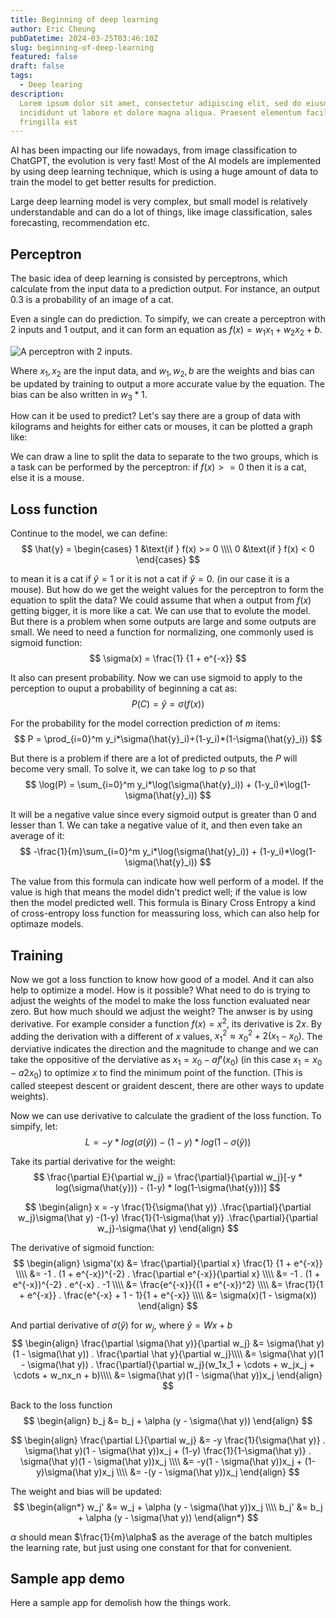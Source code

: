 ```yaml
---
title: Beginning of deep learning
author: Eric Cheung
pubDatetime: 2024-03-25T03:46:10Z
slug: beginning-of-deep-learning
featured: false
draft: false
tags:
  - Deep learing
description:
  Lorem ipsum dolor sit amet, consectetur adipiscing elit, sed do eiusmod tempor
  incididunt ut labore et dolore magna aliqua. Praesent elementum facilisis leo vel
  fringilla est
---
```


AI has been impacting our life nowadays, from image classification to ChatGPT, the evolution is very fast! Most of the AI models are implemented by using deep learning technique, which is using a huge amount of data to train the model to get better results for prediction.

Large deep learning model is very complex, but small model is relatively understandable and can do a lot of things, like image classification, sales forecasting, recommendation etc.

## Perceptron

The basic idea of deep learning is consisted by perceptrons, which calculate from the input data to a prediction output. For instance, an output 0.3 is a probability of an image of a cat.

Even a single can do prediction. To simpify, we can create a perceptron with 2 inputs and 1 output, and it can form an equation as $f(x) = w_1x_1 + w_2x_2 + b.$

![A perceptron with 2 inputs.](./perceptron_2-inputs.svg)

Where $x_1, x_2$ are the input data, and $w_1, w_2, b$ are the weights and bias can be updated by training to output a more accurate value by the equation. The bias can be also written in $w_3 * 1$.

How can it be used to predict? Let's say there are a group of data with kilograms and heights for either cats or mouses, it can be plotted a graph like:

We can draw a line to split the data to separate to the two groups, which is a task can be performed by the perceptron: if $f(x) >= 0$ then it is a cat, else it is a mouse.

## Loss function

Continue to the model, we can define: 
$$
\hat{y} = \begin{cases}
   1 &\text{if } f(x) >= 0 \\\\
   0 &\text{if } f(x) < 0
\end{cases}
$$

to mean it is a cat if $\hat{y} = 1$ or it is not a cat if $\hat{y} = 0$. (in our case it is a mouse). But how do we get the weight values for the perceptron to form the equation to split the data? We could assume that when a output from $f(x)$ getting bigger, it is more like a cat. We can use that to evolute the model. But there is a problem when some outputs are large and some outputs are small. We need to need a function for normalizing, one commonly used is sigmoid function:
$$
    \sigma(x) = \frac{1} {1 + e^{-x}}
$$

It also can present probability. Now we can use sigmoid to apply to the perception to ouput a probability of beginning a cat as:
$$
    P(C) = \hat{y} = \sigma(f(x))
$$

For the probability for the model correction prediction of $m$ items: 
$$
    P = \prod_{i=0}^m y_i*\sigma(\hat{y}_i)+(1-y_i)*(1-\sigma(\hat{y}_i))
$$

But there is a problem if there are a lot of predicted outputs, the $P$ will become very small. To solve it, we can take $\log$ to $p$ so that
$$
    \log(P) = \sum_{i=0}^m y_i*\log(\sigma(\hat{y}_i)) + (1-y_i)*\log(1-\sigma(\hat{y}_i))
$$

It will be a negative value since every sigmoid output is greater than 0 and lesser than 1. We can take a negative value of it, and then even take an average of it:
$$
    -\frac{1}{m}\sum_{i=0}^m y_i*\log(\sigma(\hat{y}_i)) + (1-y_i)*\log(1-\sigma(\hat{y}_i))
$$

The value from this formula can indicate how well perform of a model. If the value is high that means the model didn't predict well; if the value is low then the model predicted well. This formula is Binary Cross Entropy a kind of cross-entropy loss function for meassuring loss, which can also help for optimaze models.

## Training

Now we got a loss function to know how good of a model. And it can also help to optimize a model. How is it possible? What need to do is trying to adjust the weights of the model to make the loss function evaluated near zero. But how much should we adjust the weight? The anwser is by using derivative. For example consider a function $f(x) = x^2$, its derivative is $2x$. By adding the derivation with a different of $x$ values, ${x_1}^2 \approx {x_0}^2 + 2(x_1-x_0)$. The derviative indicates the direction and the magnitude to change and we can take the oppositive of the derviative as $x_1 = x_0 - af'(x_0)$ (in this case $x_1 = x_0 - a2x_0$) to optimize $x$ to find the minimum point of the function. (This is called steepest descent or graident descent, there are other ways to update weights).

Now we can use derivative to calculate the gradient of the loss function. To simpify, let:
$$
    L = -y * log(\sigma(\hat{y})) - (1-y) * log(1-\sigma(\hat{y}))
$$

Take its partial derivative for the weight:
$$
    \frac{\partial E}{\partial w_j} =  \frac{\partial}{\partial w_j}[-y * log(\sigma(\hat{y})) - (1-y) * log(1-\sigma(\hat{y}))]
$$

$$
\begin{align}
   x = -y \frac{1}{\sigma(\hat y)} .\frac{\partial}{\partial w_j}\sigma(\hat y) -(1-y) \frac{1}{1-\sigma(\hat y)} .\frac{\partial}{\partial w_j}-\sigma(\hat y)
\end{align}
$$

The derivative of sigmoid function:
$$
\begin{align}
    \sigma'(x) &= \frac{\partial}{\partial x} \frac{1} {1 + e^{-x}} \\\\
    &= -1 . (1 + e^{-x})^{-2} . \frac{\partial e^{-x}}{\partial x} \\\\
    &= -1 . (1 + e^{-x})^{-2} . e^{-x} . -1 \\\\
    &= \frac{e^{-x}}{(1 + e^{-x})^2} \\\\
    &= \frac{1}{1 + e^{-x}} . \frac{e^{-x} + 1 - 1}{1 + e^{-x}} \\\\
    &= \sigma(x)(1 - \sigma(x))
\end{align}
$$

And partial derivative of $\sigma(\hat y)$ for $w_j$, where $\hat y = Wx+b$
$$
\begin{align}
    \frac{\partial \sigma(\hat y)}{\partial w_j} &= \sigma(\hat y)(1 - \sigma(\hat y)) . \frac{\partial \hat y}{\partial w_j}\\\\
    &= \sigma(\hat y)(1 - \sigma(\hat y)) . \frac{\partial}{\partial w_j}(w_1x_1 + \cdots + w_jx_j + \cdots + w_nx_n + b)\\\\
    &= \sigma(\hat y)(1 - \sigma(\hat y))x_j
\end{align}
$$

Back to the loss function
$$
\begin{align}
    b_j &= b_j + \alpha (y - \sigma(\hat y))
\end{align}
$$


$$
\begin{align}
    \frac{\partial L}{\partial w_j} &= -y \frac{1}{\sigma(\hat y)} . \sigma(\hat y)(1 - \sigma(\hat y))x_j + (1-y) \frac{1}{1-\sigma(\hat y)} . \sigma(\hat y)(1 - \sigma(\hat y))x_j \\\\
    &= -y(1 - \sigma(\hat y))x_j + (1-y)\sigma(\hat y)x_j \\\\
    &= -(y - \sigma(\hat y))x_j
\end{align}
$$

The weight and bias will be updated:
$$
\begin{align*}
    w_j' &= w_j + \alpha (y - \sigma(\hat y))x_j \\\\
    b_j' &= b_j + \alpha (y - \sigma(\hat y))
\end{align*}
$$

$\alpha$ should mean $\frac{1}{m}\alpha$ as the average of the batch multiples the learning rate, but just using one constant for that for convenient.

## Sample app demo
Here a sample app for demolish how the things work.
<App client:visible />
